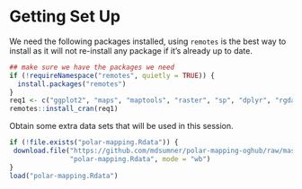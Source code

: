 
# Getting Set Up

We need the following packages installed, using `remotes` is the best way to install as it will not re-install any package if it's already up to date. 

```r
## make sure we have the packages we need
if (!requireNamespace("remotes", quietly = TRUE)) {
  install.packages("remotes")
}
req1 <- c("ggplot2", "maps", "maptools", "raster", "sp", "dplyr", "rgdal")
remotes::install_cran(req1)
```

Obtain some extra data sets that will be used in this session. 

```r
if (!file.exists("polar-mapping.Rdata")) {
 download.file("https://github.com/mdsumner/polar-mapping-oghub/raw/master/data-raw/polar-mapping.Rdata", 
               "polar-mapping.Rdata", mode = "wb")
}
load("polar-mapping.Rdata")
```
